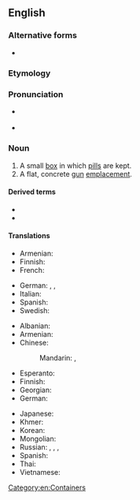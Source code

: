 ==English==

===Alternative forms===
* {{l|en|pill-box}}

===Etymology===
{{affix|en|pill|box}}

===Pronunciation===
* {{a|UK}} {{IPA|/ˈpɪl bɒks/|lang=en}}
* {{a|US}} {{IPA|/ˈpɪl bɑːks/|lang=en}}

===Noun===
{{wikipedia}}
{{en-noun|es}}

# A small [[box]] in which [[pill]]s are kept.
# A flat, concrete [[gun]] [[emplacement]].

====Derived terms====
* {{l|en|pillbox antenna}}
* {{l|en|pillbox hat}}

====Translations====
{{trans-top|box for pills}}
* Armenian: {{t|hy|դեղահաբերի տուփ}}
* Finnish: {{t|fi|pillerirasia}}
* French: {{t+|fr|pilulier|m}}
{{trans-mid}}
* German: {{t|de|Pillendose|f}}, {{t|de|Pillenschachtel|f}}, {{t|de|Pillendöschen|n}}
* Italian: {{t|it|pilloliera|f}}
* Spanish: {{t|es|pastillero}}
* Swedish: {{t|sv|pillerdosa|c}}
{{trans-bottom}}

{{trans-top|gun emplacement}}
* Albanian: {{t-needed|sq}}
* Armenian: {{t|hy|ամրակառույց կրակակետ}}
* Chinese:
*: Mandarin: {{t+|cmn|碉堡|tr=diāobǎo|sc=Hani}}, {{t+|cmn|地堡|tr=dìbǎo|sc=Hani}}
* Esperanto: {{t-needed|eo}}
* Finnish: {{t+|fi|bunkkeri}}
* Georgian: {{t-needed|ka}}
* German: {{t+|de|Bunker|m}}
{{trans-mid}}
* Japanese: {{t|ja|トーチカ|tr=tōchika|sc=Jpan}}
* Khmer: {{t-needed|km}}
* Korean: {{t|ko|토치카|sc=Kore}}
* Mongolian: {{t-needed|mn}}
* Russian: {{t|ru|ДОТ|m}}, {{t|ru|долговре́менная огнева́я то́чка|f}} {{qualifier|longterm weapon emplacement}}, {{t|ru|ДЗОТ|m}}, {{t|ru|деревоземляна́я огнева́я то́чка|f}} {{qualifier|wood and earthen weapon emplacement}}
* Spanish: {{t|es|fortín}}
* Thai: {{t-needed|th}}
* Vietnamese: {{t-needed|vi}}
{{trans-bottom}}

[[Category:en:Containers]]